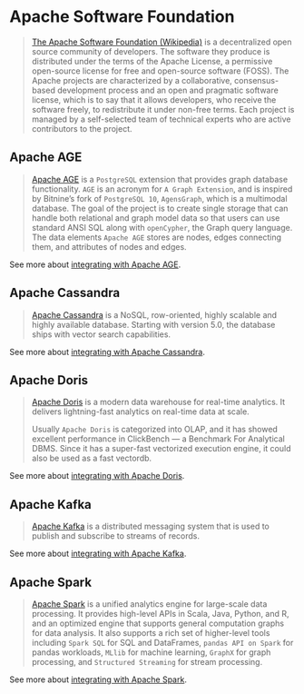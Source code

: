 # Apache Software Foundation

>[The Apache Software Foundation (Wikipedia)](https://en.wikipedia.org/wiki/The_Apache_Software_Foundation) 
> is a decentralized open source community of developers. The software they 
> produce is distributed under the terms of the Apache License, a permissive 
> open-source license for free and open-source software (FOSS). The Apache projects 
> are characterized by a collaborative, consensus-based development process 
> and an open and pragmatic software license, which is to say that it 
> allows developers, who receive the software freely, to redistribute 
> it under non-free terms. Each project is managed by a self-selected 
> team of technical experts who are active contributors to the project.

## Apache AGE

>[Apache AGE](https://age.apache.org/) is a `PostgreSQL` extension that provides 
> graph database functionality. `AGE` is an acronym for `A Graph Extension`, and 
> is inspired by Bitnine’s fork of `PostgreSQL 10`, `AgensGraph`, which is 
> a multimodal database. The goal of the project is to create single 
> storage that can handle both relational and graph model data so that users 
> can use standard ANSI SQL along with `openCypher`, the Graph query language. 
> The data elements `Apache AGE` stores are nodes, edges connecting them, and 
> attributes of nodes and edges.
 
See more about [integrating with Apache AGE](/docs/integrations/graphs/apache_age).

## Apache Cassandra

>[Apache Cassandra](https://cassandra.apache.org/) is a NoSQL, row-oriented, 
> highly scalable and highly available database. Starting with version 5.0, 
> the database ships with vector search capabilities.
 
See more about [integrating with Apache Cassandra](/docs/integrations/providers/cassandra/).

## Apache Doris

>[Apache Doris](https://doris.apache.org/) is a modern data warehouse for 
> real-time analytics. It delivers lightning-fast analytics on real-time data at scale.
>
>Usually `Apache Doris` is categorized into OLAP, and it has showed excellent 
> performance in ClickBench — a Benchmark For Analytical DBMS. Since it has 
> a super-fast vectorized execution engine, it could also be used as a fast vectordb.
 
See more about [integrating with Apache Doris](/docs/integrations/providers/apache_doris/).

## Apache Kafka

>[Apache Kafka](https://github.com/apache/kafka) is a distributed messaging system 
> that is used to publish and subscribe to streams of records.
 
See more about [integrating with Apache Kafka](/docs/integrations/memory/kafka_chat_message_history).


## Apache Spark

>[Apache Spark](https://spark.apache.org/) is a unified analytics engine for 
> large-scale data processing. It provides high-level APIs in Scala, Java, 
> Python, and R, and an optimized engine that supports general computation 
> graphs for data analysis. It also supports a rich set of higher-level 
> tools including `Spark SQL` for SQL and DataFrames, `pandas API on Spark` 
> for pandas workloads, `MLlib` for machine learning, 
> `GraphX` for graph processing, and `Structured Streaming` for stream processing.

See more about [integrating with Apache Spark](/docs/integrations/providers/spark).
